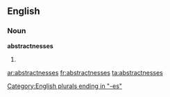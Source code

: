 ==English==

===Noun===
'''abstractnesses'''

# {{plural of|[[abstractness]]}}

[[Category:English plurals ending in "-es"]]

[[ar:abstractnesses]]
[[fr:abstractnesses]]
[[ta:abstractnesses]]